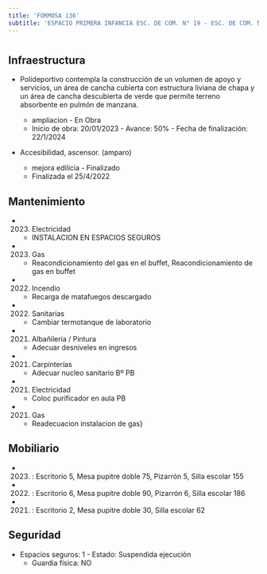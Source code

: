 ```yaml
---
title: 'FORMOSA 136'
subtitle: 'ESPACIO PRIMERA INFANCIA ESC. DE COM. N° 19 - ESC. DE COM. N° 19 JUAN MONTALVO - ESEA DANZA MASTRAZZI DANZA JUV. N°02'
---
```


#
## Infraestructura

* Polideportivo contempla la construcción de un volumen de apoyo y servicios, un área de cancha cubierta con estructura liviana de chapa y un área de cancha descubierta de verde que permite terreno absorbente en pulmón de manzana.
 
    + ampliacion - En Obra 
    + Inicio de obra: 20/01/2023 - Avance: 50% - Fecha de finalización: 22/1/2024 


* Accesibilidad, ascensor. (amparo) 
    + mejora edilicia - Finalizado 
    + Finalizada el 25/4/2022 






## Mantenimiento

*  (2023) Electricidad 
    + INSTALACION EN ESPACIOS SEGUROS

*  (2023) Gas 
    + Reacondicionamiento del gas en el buffet, Reacondicionamiento de gas en buffet

*  (2022) Incendio 
    + Recarga de matafuegos descargado

*  (2022) Sanitarias 
    + Cambiar termotanque de laboratorio

*  (2021) Albañileria / Pintura 
    + Adecuar desniveles en ingresos

*  (2021) Carpinterías 
    + Adecuar nucleo sanitario Bº PB

*  (2021) Electricidad 
    + Coloc purificador en aula PB

*  (2021) Gas 
    + Readecuacion instalacion de gas}





## Mobiliario

*  (2023) : Escritorio 5, Mesa pupitre doble 75, Pizarrón 5, Silla escolar 155 

*  (2022) : Escritorio 6, Mesa pupitre doble 90, Pizarrón 6, Silla escolar 186 

*  (2021) : Escritorio 2, Mesa pupitre doble 30, Silla escolar 62 





## Seguridad

*  Espacios seguros: 1 - Estado: Suspendida ejecución 
    + Guardia física: NO



